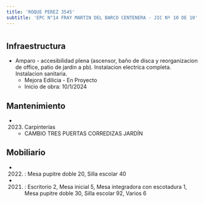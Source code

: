 ```yaml
---
title: 'ROQUE PEREZ 3545'
subtitle: 'EPC N°14 FRAY MARTIN DEL BARCO CENTENERA - JIC Nº 10 DE 10'
---
```


#
## Infraestructura

* Amparo - accesibilidad plena (ascensor, baño de disca y reorganizacion de office, patio de jardin a pb). Instalacion electrica completa. Instalacion sanitaria. 
    + Mejora Edilicia - En Proyecto 
    + Inicio de obra: 10/1/2024 






## Mantenimiento

*  (2023) Carpinterías 
    + CAMBIO TRES PUERTAS CORREDIZAS JARDÍN





## Mobiliario

*  (2022) : Mesa pupitre doble 20, Silla escolar 40 

*  (2021) : Escritorio 2, Mesa inicial 5, Mesa integradora con escotadura 1, Mesa pupitre doble 30, Silla escolar 92, Varios 6 



